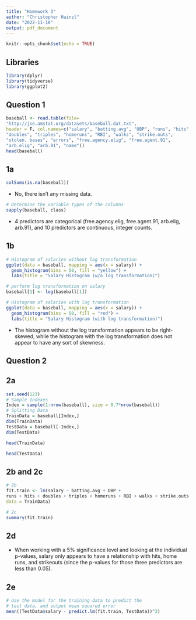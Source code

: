 ---
title: "Homework 3"
author: "Christopher Hainzl"
date: "2022-11-10"
output: pdf_document
---

```{r setup, include=FALSE}
knitr::opts_chunk$set(echo = TRUE)
```

## Libraries

```{r packages}
library(dplyr)
library(tidyverse)
library(ggplot2)
```

## Question 1


```{r}
baseball <- read.table(file=
"http://jse.amstat.org/datasets/baseball.dat.txt",
header = F, col.names=c("salary", "batting.avg", "OBP", "runs", "hits",
"doubles", "triples", "homeruns", "RBI", "walks", "strike.outs",
"stolen. bases", "errors", "free.agency.elig", "free.agent.91",
"arb.elig", "arb.91", "name"))
head(baseball)
```
## 1a

```{r}
colSums(is.na(baseball))
```
- No, there isn't any missing data.

```{r}
# Determine the variable types of the columns
sapply(baseball, class)
```
- 4 predictors are categorical (free.agency.elig, free.agent.91, arb.elig, arb.91), and 10 predictors are continuous, integer counts.

## 1b

```{r}
# Histogram of salaries without log transformation
ggplot(data = baseball, mapping = aes(x = salary)) +
  geom_histogram(bins = 50, fill = "yellow") +
  labs(title = "Salary Histogram (w/o log transformation)")
```

```{r}
# perform log transformation on salary
baseball[1] <- log(baseball[1])
```

```{r}
# Histogram of salaries with log transformation
ggplot(data = baseball, mapping = aes(x = salary)) +
  geom_histogram(bins = 50, fill = "red") +
  labs(title = "Salary Histogram (with log transformation)")
```

- The histogram without the log transformation appears to be right-skewed, while the histogram with the log transformation does not appear to have any sort of skewness.

## Question 2

## 2a

```{r}
set.seed(123)
# Sample Indexes
Index = sample(1:nrow(baseball), size = 0.7*nrow(baseball))
# Splitting Data
TrainData = baseball[Index,]
dim(TrainData)
TestData = baseball[-Index,]
dim(TestData)
```

```{r}
head(TrainData)
```

```{r}
head(TestData)
```

## 2b and 2c

```{r}
# 2b
fit.train <- lm(salary ~ batting.avg + OBP + 
runs + hits + doubles + triples + homeruns + RBI + walks + strike.outs + stolen..bases + errors, 
data = TrainData)

# 2c
summary(fit.train)
```
## 2d
- When working with a 5% significance level and looking at the individual p-values, salary only appears to have a relationship with hits, home runs, and strikeouts (since the p-values for those three predictors are less than 0.05).

## 2e

```{r}
# Use the model for the training data to predict the 
# test data, and output mean squared error
mean((TestData$salary - predict.lm(fit.train, TestData))^2)
```